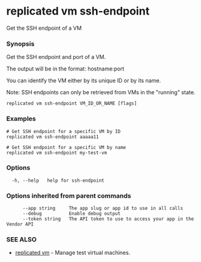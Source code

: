 # replicated vm ssh-endpoint

Get the SSH endpoint of a VM

### Synopsis

Get the SSH endpoint and port of a VM.

The output will be in the format: hostname:port

You can identify the VM either by its unique ID or by its name.

Note: SSH endpoints can only be retrieved from VMs in the "running" state.

```
replicated vm ssh-endpoint VM_ID_OR_NAME [flags]
```

### Examples

```
# Get SSH endpoint for a specific VM by ID
replicated vm ssh-endpoint aaaaa11

# Get SSH endpoint for a specific VM by name
replicated vm ssh-endpoint my-test-vm
```

### Options

```
  -h, --help   help for ssh-endpoint
```

### Options inherited from parent commands

```
      --app string     The app slug or app id to use in all calls
      --debug          Enable debug output
      --token string   The API token to use to access your app in the Vendor API
```

### SEE ALSO

* [replicated vm](replicated-cli-vm)	 - Manage test virtual machines.

